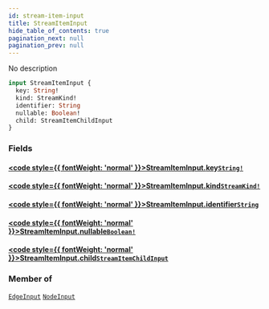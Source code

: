 ```yaml
---
id: stream-item-input
title: StreamItemInput
hide_table_of_contents: true
pagination_next: null
pagination_prev: null
---
```








No description

```graphql
input StreamItemInput {
  key: String!
  kind: StreamKind!
  identifier: String
  nullable: Boolean!
  child: StreamItemChildInput
}
```


### Fields

#### [<code style={{ fontWeight: 'normal' }}>StreamItemInput.<b>key</b></code>](#)<Bullet />[`String!`](/docs/schemas/fluss/scalars/string) <Badge class="secondary" text="non-null"/> <Badge class="secondary" text="scalar"/>
> 
> 

#### [<code style={{ fontWeight: 'normal' }}>StreamItemInput.<b>kind</b></code>](#)<Bullet />[`StreamKind!`](/docs/schemas/fluss/enums/stream-kind) <Badge class="secondary" text="non-null"/> <Badge class="secondary" text="enum"/>
> 
> 

#### [<code style={{ fontWeight: 'normal' }}>StreamItemInput.<b>identifier</b></code>](#)<Bullet />[`String`](/docs/schemas/fluss/scalars/string) <Badge class="secondary" text="scalar"/>
> 
> 

#### [<code style={{ fontWeight: 'normal' }}>StreamItemInput.<b>nullable</b></code>](#)<Bullet />[`Boolean!`](/docs/schemas/fluss/scalars/boolean) <Badge class="secondary" text="non-null"/> <Badge class="secondary" text="scalar"/>
> 
> 

#### [<code style={{ fontWeight: 'normal' }}>StreamItemInput.<b>child</b></code>](#)<Bullet />[`StreamItemChildInput`](/docs/schemas/fluss/inputs/stream-item-child-input) <Badge class="secondary" text="input"/>
> 
> 



### Member of

[`EdgeInput`](/docs/schemas/fluss/inputs/edge-input)  <Badge class="secondary" text="input"/><Bullet />[`NodeInput`](/docs/schemas/fluss/inputs/node-input)  <Badge class="secondary" text="input"/>



